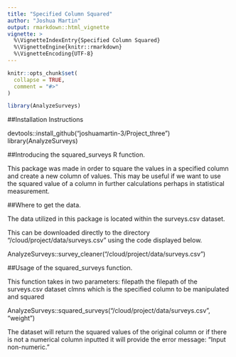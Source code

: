 ```yaml
---
title: "Specified Column Squared"
author: "Joshua Martin"
output: rmarkdown::html_vignette
vignette: >
  %\VignetteIndexEntry{Specified Column Squared}
  %\VignetteEngine{knitr::rmarkdown}
  %\VignetteEncoding{UTF-8}
---
```


```r
knitr::opts_chunk$set(
  collapse = TRUE,
  comment = "#>"
)
```

```r
library(AnalyzeSurveys)
```

##Installation Instructions

devtools::install_github("joshuamartin-3/Project_three")
library(AnalyzeSurveys)

##Introducing the squared_surveys R function.

This package was made in order to square the values in a specified column and create a new column of values. This may be useful if we want to use the squared value of a column in further calculations perhaps in statistical measurement.

##Where to get the data.

The data utilized in this package is located within the surveys.csv dataset.

This can be downloaded directly to the directory "/cloud/project/data/surveys.csv" using the code displayed below.

AnalyzeSurveys::survey_cleaner("/cloud/project/data/surveys.csv")

##Usage of the squared_surveys function.

This function takes in two parameters: 
filepath the filepath of the surveys.csv dataset
clmns which is the specified column to be manipulated and squared

AnalyzeSurveys::squared_surveys("/cloud/project/data/surveys.csv", "weight")

The dataset will return the squared values of the original column or if there is not a numerical column inputted it will provide the error message: "Input non-numeric."
